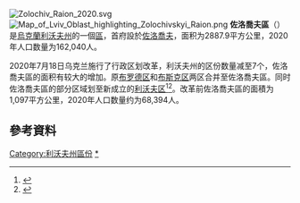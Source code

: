 [[File:Zolochiv_Raion_2020.svg|thumb]]
[[Image:Map_of_Lviv_Oblast_highlighting_Zolochivskyi_Raion.png|thumb]]
'''佐洛喬夫區'''（{{lang-uk|Золочівський район}}）是[[烏克蘭|烏克蘭]][[利沃夫州|利沃夫州]]的一個[[区_(乌克兰)|區]]，首府設於[[佐洛喬夫|佐洛喬夫]]，面积为2887.9平方公里，2020年人口数量为162,040人。

2020年7月18日乌克兰施行了行政区划改革，利沃夫州的区份数量减至7个，佐洛喬夫區的面积有较大的增加。原[[布罗德区|布罗德区]]和[[布斯克区|布斯克区]]两区合并至佐洛喬夫區。同时佐洛喬夫區的部分区域划至新成立的[[利沃夫区|利沃夫区]]<ref>{{Cite news|title=Про утворення та ліквідацію районів. Постанова Верховної Ради України № 807-ІХ.|url=http://www.golos.com.ua/article/333466|access-date=2020-10-03|date=2020-07-18|website=Голос України|language=uk|archive-date=2021-07-09|archive-url=https://web.archive.org/web/20210709121303/http://www.golos.com.ua/article/333466}}</ref><ref name="2020_reform_maps">{{cite web |title=Нові райони: карти + склад |url=https://www.minregion.gov.ua/press/news/novi-rajony-karty-sklad/ |publisher=Міністерство розвитку громад та територій України |language=uk |access-date=2022-05-12 |archive-date=2021-03-02 |archive-url=https://web.archive.org/web/20210302224321/https://www.minregion.gov.ua/press/news/novi-rajony-karty-sklad/ }}</ref>。改革前佐洛喬夫區的面積为1,097平方公里，2020年人口数量约为68,394人。

==參考資料==
{{Reflist}}

{{Lviv-geo-stub}}

[[Category:利沃夫州區份|Category:利沃夫州區份]]
[[Category:佐洛喬夫區|*]]
